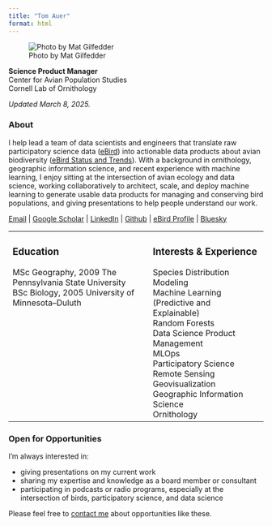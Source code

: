 ```yaml
---
title: "Tom Auer"
format: html
---
```


![Photo by Mat Gilfedder](photo_resize.jpg)

**Science Product Manager**\
Center for Avian Population Studies\
Cornell Lab of Ornithology\

*Updated March 8, 2025.*

### About

I help lead a team of data scientists and engineers that translate raw participatory science data ([eBird](https://ebird.org/home)) into actionable data products about avian biodiversity ([eBird Status and Trends](https://science.ebird.org/en/status-and-trends)). With a background in ornithology, geographic information science, and recent experience with machine learning, I enjoy sitting at the intersection of avian ecology and data science, working collaboratively to architect, scale, and deploy machine learning to generate usable data products for managing and conserving bird populations, and giving presentations to help people understand our work.

[Email](mailto:mthomasauer@gmail.com) | [Google Scholar](https://scholar.google.com/citations?user=-ctK6KUAAAAJ&hl=en){target="_blank"} | [LinkedIn](https://www.linkedin.com/in/tom-auer-6b0808256/){target="_blank"} | [Github](https://github.com/tomauer){target="_blank"} | [eBird Profile](https://ebird.org/profile/MTkwMDY){target="_blank"} | [Bluesky](https://bsky.app/profile/tomauer.bsky.social){target="_blank"}\

<table>
  <tr>
    <td style="width: 55%; vertical-align: top; padding-right: 20px;">
      ### Education

      MSc Geography, 2009 The Pennsylvania State University<br>
      BSc Biology, 2005 University of Minnesota--Duluth
    </td>
    <td style="width: 45%; vertical-align: top;">
      ### Interests & Experience

      Species Distribution Modeling<br>
      Machine Learning (Predictive and Explainable)<br>
      Random Forests<br>
      Data Science Product Management<br>
      MLOps<br>
      Participatory Science<br>
      Remote Sensing<br>
      Geovisualization<br>
      Geographic Information Science<br>
      Ornithology
    </td>
  </tr>
</table>

### Open for Opportunities

I'm always interested in:

- giving presentations on my current work
- sharing my expertise and knowledge as a board member or consultant
- participating in podcasts or radio programs, especially at the intersection of birds, participatory science, and data science


Please feel free to [contact me](mailto:mthomasauer@gmail.com) about opportunities like these.
